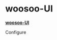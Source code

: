 
<Meta title="Introduce/Overview" />

<style>
    {`
    .subheading {
      --mediumdark: '#999999';
      font-weight: 900;
      font-size: 13px;
      color: #999;
      letter-spacing: 6px;
      line-height: 24px;
      text-transform: uppercase;
      margin-bottom: 12px;
      margin-top: 40px;
    }
  `}
</style>

# woosoo-UI

[**woosoo-UI**](https://github.com/woosoo-project)

<div className="subheading">Configure</div>
